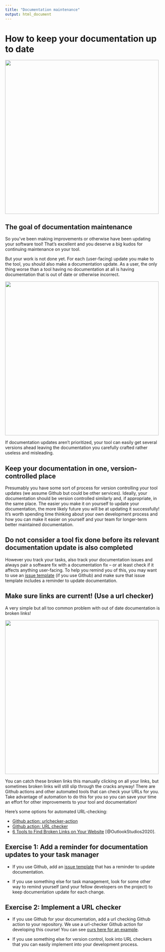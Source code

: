 ```yaml
---
title: "Documentation maintenance"
output: html_document
---
```


# How to keep your documentation up to date

<img src="https://docs.google.com/presentation/d/1cd434bkLer_CJ04GzpsZwzeEA9gjc5Ho6QimiHPbyEg/export/png?id=1cd434bkLer_CJ04GzpsZwzeEA9gjc5Ho6QimiHPbyEg&pageid=gd5f2c75a67_0_0" width=500 height=500 />

## The goal of documentation maintenance

So you've been making improvements or otherwise have been updating your software tool!
That's excellent and you deserve a big kudos for continuing maintenance on your tool. 

But your work is not done yet. For each (user-facing) update you make to the tool, you should also make a documentation update. 
As a user, the only thing worse than a tool having no documentation at all is having documentation that is out of date or otherwise incorrect.

<img src="https://docs.google.com/presentation/d/1cd434bkLer_CJ04GzpsZwzeEA9gjc5Ho6QimiHPbyEg/export/png?id=1cd434bkLer_CJ04GzpsZwzeEA9gjc5Ho6QimiHPbyEg&pageid=gd5f2c75a67_0_5" width=500 height=500 />

If documentation updates aren't prioritized, your tool can easily get several versions ahead leaving the documentation you carefully crafted rather useless and misleading. 

## Keep your documentation in one, version-controlled place

Presumably you have some sort of process for version controlling your tool updates (we assume Github but could be other services).
Ideally, your documentation should be version controlled similarly and, if appropriate, in the same place. 
The easier you make it on yourself to update your documentation, the more likely future you will be at updating it successfully!
It's worth spending time thinking about your own development process and how you can make it easier on yourself and your team for longer-term better maintained documentation. 

## Do not consider a tool fix done before its relevant documentation update is also completed

However you track your tasks, also track your documentation issues and always pair a software fix with a documentation fix -- or at least check if it affects anything user-facing. 
To help you remind you of this, you may want to use an [issue template](https://docs.github.com/en/communities/using-templates-to-encourage-useful-issues-and-pull-requests/configuring-issue-templates-for-your-repository) (if you use Github) and make sure that issue template includes a reminder to update documentation. 

## Make sure links are current! (Use a url checker)

A very simple but all too common problem with out of date documentation is broken links!

<img src="https://docs.google.com/presentation/d/1cd434bkLer_CJ04GzpsZwzeEA9gjc5Ho6QimiHPbyEg/export/png?id=1cd434bkLer_CJ04GzpsZwzeEA9gjc5Ho6QimiHPbyEg&pageid=gd5f2c75a67_0_37" width=500 height=500 />

You can catch these broken links this manually clicking on all your links, but sometimes broken links will still slip through the cracks anyway!
There are Github actions and other automated tools that can check your URLs for you. 
Take advantage of automation to do this for you so you can save your time an effort for other improvements to your tool and documentation!

Here's some options for automated URL-checking: 

- [Github action: urlchecker-action](https://github.com/marketplace/actions/urlchecker-action)
- [Github action: URL checker](https://github.com/marketplace/actions/url-checker)
- [6 Tools to Find Broken Links on Your Website](https://www.outlookstudios.com/tools-to-find-broken-links-on-your-website/) [@OutlookStudios2020].

## Exercise 1: Add a reminder for documentation updates to your task manager

- If you use Github, add an [issue template](https://docs.github.com/en/communities/using-templates-to-encourage-useful-issues-and-pull-requests/configuring-issue-templates-for-your-repository) that has a reminder to update documentation. 

- If you use something else for task management, look for some other way to remind yourself (and your fellow developers on the project) to keep documentation update for each change. 

## Exercise 2: Implement a URL checker 

- If you use Github for your documentation, add a url checking Github action to your repository. 
We use a url-checker Github action for developing this course! 
You can see [ours here for an example](https://github.com/jhudsl/ITCR_Documentation_and_Usability/blob/main/.github/workflows/url-checker.yml).

- If you use something else for version control, look into URL checkers that you can easily implement into your development process.  
